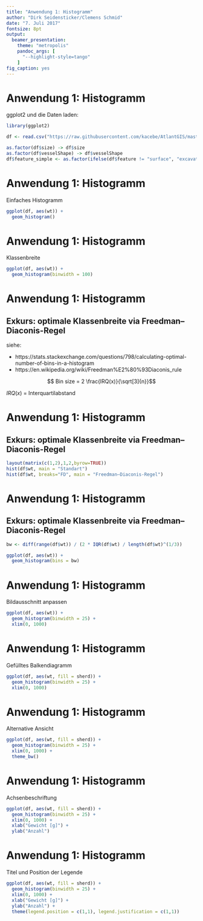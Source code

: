 ```yaml
--- 
title: "Anwendung 1: Histogramm" 
author: "Dirk Seidensticker/Clemens Schmid" 
date: "7. Juli 2017"
fontsize: 8pt 
output: 
  beamer_presentation: 
    theme: "metropolis" 
    pandoc_args: [ 
      "--highlight-style=tango" 
    ] 
fig_caption: yes 
---
```


# Anwendung 1: Histogramm

ggplot2 und die Daten laden:
```r
library(ggplot2)
```

```r
df <- read.csv("https://raw.githubusercontent.com/kacebe/AtlantGIS/master/tables/Finds.csv", sep = ',', encoding = 'UTF-8')
```

```r
as.factor(df$size) -> df$size
as.factor(df$vesselShape) -> df$vesselShape
df$feature_simple <- as.factor(ifelse(df$feature != "surface", "excavation", "surface"))
```

# Anwendung 1: Histogramm

Einfaches Histogramm

```r
ggplot(df, aes(wt)) + 
  geom_histogram()
```

# Anwendung 1: Histogramm

Klassenbreite

```r
ggplot(df, aes(wt)) + 
  geom_histogram(binwidth = 100)
```

# Anwendung 1: Histogramm

## Exkurs: optimale Klassenbreite via Freedman–Diaconis-Regel

siehe:

* https://stats.stackexchange.com/questions/798/calculating-optimal-number-of-bins-in-a-histogram
* https://en.wikipedia.org/wiki/Freedman%E2%80%93Diaconis_rule

$$ Bin size = 2 \frac{IRQ(x)}{\sqrt[3]{n}}$$

$IRQ(x)$ = Interquartilabstand

# Anwendung 1: Histogramm

## Exkurs: optimale Klassenbreite via Freedman–Diaconis-Regel

```r
layout(matrix(c(1,2),1,2,byrow=TRUE))
hist(df$wt, main = "Standart")
hist(df$wt, breaks="FD", main = "Freedman–Diaconis-Regel")
```

# Anwendung 1: Histogramm

## Exkurs: optimale Klassenbreite via Freedman–Diaconis-Regel

<!--
nclass.FD(df$wt)
nclass.Sturges(df$wt)
-->

```r
bw <- diff(range(df$wt)) / (2 * IQR(df$wt) / length(df$wt)^(1/3))

ggplot(df, aes(wt)) + 
  geom_histogram(bins = bw)
```



# Anwendung 1: Histogramm

Bildausschnitt anpassen

```r
ggplot(df, aes(wt)) + 
  geom_histogram(binwidth = 25) + 
  xlim(0, 1000)
```

# Anwendung 1: Histogramm

Gefülltes Balkendiagramm

```r
ggplot(df, aes(wt, fill = sherd)) + 
  geom_histogram(binwidth = 25) + 
  xlim(0, 1000)
```

# Anwendung 1: Histogramm

Alternative Ansicht

```r
ggplot(df, aes(wt, fill = sherd)) + 
  geom_histogram(binwidth = 25) + 
  xlim(0, 1000) +
  theme_bw()
```


# Anwendung 1: Histogramm

Achsenbeschriftung

```r
ggplot(df, aes(wt, fill = sherd)) + 
  geom_histogram(binwidth = 25) + 
  xlim(0, 1000) + 
  xlab("Gewicht [g]") +
  ylab("Anzahl")
```

# Anwendung 1: Histogramm

Titel und Position der Legende

```r
ggplot(df, aes(wt, fill = sherd)) + 
  geom_histogram(binwidth = 25) + 
  xlim(0, 1000) + 
  xlab("Gewicht [g]") +
  ylab("Anzahl") + 
  theme(legend.position = c(1,1), legend.justification = c(1,1))
```
